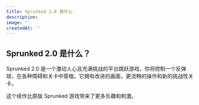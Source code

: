 ```yaml
---
title: Sprunked 2.0 是什么
description: 
image: ''
createdAt: ''
---
```


## Sprunked 2.0 是什么？

Sprunked 2.0 是一个激动人心且充满挑战的平台跳跃游戏，你将控制一个反弹球，在各种障碍和关卡中穿梭。它拥有改进的画面，更流畅的操作和新的挑战性关卡。

这个续作比原版 Sprunked 游戏带来了更多乐趣和刺激。